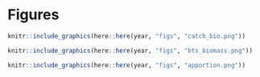 # Figures

```r

knitr::include_graphics(here::here(year, "figs", "catch_bio.png"))
```

```r

knitr::include_graphics(here::here(year, "figs", "bts_biomass.png"))
```

```r

knitr::include_graphics(here::here(year, "figs", "apportion.png"))
```


